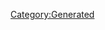 {{Database/Costume/CostumeInfo
 |ID=310
 |DivaId=10
 |PrismCostumeId=30
 |Enabled=1
 |SkillId=0
 |EODICFLJAKO=False
 |AGBPBDODKBK=1
 |HMCOGDICFNB=1
 |LevelMax=0
 |HGBJODBCJDA=0
 |EGLDFPILJLG=0
 |GLEEPAFMPLO=False
 |IIELLEPEEFH=0
}}
[[Category:Generated]]
